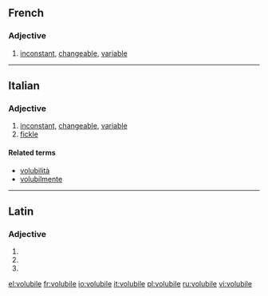 ==French==

===Adjective===
{{fr-adj-mf}}

# [[inconstant]], [[changeable]], [[variable]]

----

==Italian==

===Adjective===
{{it-adj|volubil|e|i}}

# [[inconstant]], [[changeable]], [[variable]]
# [[fickle]]

====Related terms====
* [[volubilità]]
* [[volubilmente]]

----

==Latin==

===Adjective===
{{la-adj-form|volūbile}}

# {{inflection of|volubilis|volūbilis|nom|n|s|lang=la}}
# {{inflection of|volubilis|volūbilis|acc|n|s|lang=la}}
# {{inflection of|volubilis|volūbilis|voc|n|s|lang=la}}
{{count page|[[Wiktionary:Page count]]}}

[[el:volubile]]
[[fr:volubile]]
[[io:volubile]]
[[it:volubile]]
[[pl:volubile]]
[[ru:volubile]]
[[vi:volubile]]
